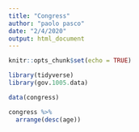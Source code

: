 ```yaml
---
title: "Congress"
author: "paolo pasco"
date: "2/4/2020"
output: html_document
---
```


```r
knitr::opts_chunk$set(echo = TRUE)

library(tidyverse)
library(gov.1005.data)
```

```r
data(congress)

congress %>% 
  arrange(desc(age))
```

